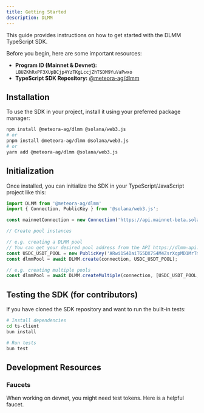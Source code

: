 ```yaml
---
title: Getting Started
description: DLMM
---
```


This guide provides instructions on how to get started with the DLMM TypeScript SDK.

Before you begin, here are some important resources:

-   **Program ID (Mainnet & Devnet):** `LBUZKhRxPF3XUpBCjp4YzTKgLccjZhTSDM9YuVaPwxo`
-   **TypeScript SDK Repository:** [@meteora-ag/dlmm](https://github.com/MeteoraAg/dlmm-sdk)

## Installation

To use the SDK in your project, install it using your preferred package manager:

```bash
npm install @meteora-ag/dlmm @solana/web3.js
# or
pnpm install @meteora-ag/dlmm @solana/web3.js
# or
yarn add @meteora-ag/dlmm @solana/web3.js
```

## Initialization

Once installed, you can initialize the SDK in your TypeScript/JavaScript project like this:

```typescript
import DLMM from '@meteora-ag/dlmm'
import { Connection, PublicKey } from '@solana/web3.js';

const mainnetConnection = new Connection('https://api.mainnet-beta.solana.com');

// Create pool instances

// e.g. creating a DLMM pool
// You can get your desired pool address from the API https://dlmm-api.meteora.ag/pair/all
const USDC_USDT_POOL = new PublicKey('ARwi1S4DaiTG5DX7S4M4ZsrXqpMD1MrTmbu9ue2tpmEq')
const dlmmPool = await DLMM.create(connection, USDC_USDT_POOL);

// e.g. creating multiple pools
const dlmmPool = await DLMM.createMultiple(connection, [USDC_USDT_POOL, ...]);
```

## Testing the SDK (for contributors)

If you have cloned the SDK repository and want to run the built-in tests:

```bash
# Install dependencies
cd ts-client
bun install

# Run tests
bun test
```

## Development Resources

### Faucets

<CardGroup cols={1}>
  <Card title="Devnet Faucet" icon="faucet" href="https://faucet.raccoons.dev/">
    <p>When working on devnet, you might need test tokens. Here is a helpful faucet.</p>
  </Card>
</CardGroup>
